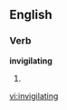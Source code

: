 
==English==

===Verb===
'''invigilating'''

# {{present participle of|[[invigilate]]}}

[[vi:invigilating]]
